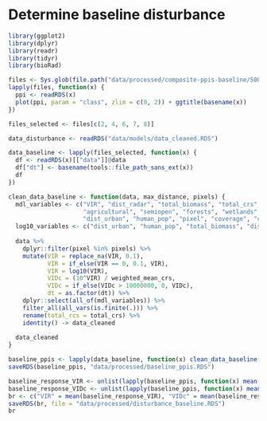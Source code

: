 # Determine baseline disturbance

```r
library(ggplot2)
library(dplyr)
library(readr)
library(tidyr)
library(bioRad)
```

```r
files <- Sys.glob(file.path("data/processed/composite-ppis-baseline/500m", "*"))
lapply(files, function(x) {
  ppi <- readRDS(x)
  plot(ppi, param = "class", zlim = c(0, 2)) + ggtitle(basename(x))
})
```

```r
files_selected <- files[c(2, 4, 6, 7, 8)]
```

```r
data_disturbance <- readRDS("data/models/data_cleaned.RDS")

data_baseline <- lapply(files_selected, function(x) {
  df <- readRDS(x)[["data"]]@data
  df["dt"] <- basename(tools::file_path_sans_ext(x))
  df
})

clean_data_baseline <- function(data, max_distance, pixels) {
  mdl_variables <- c("VIR", "dist_radar", "total_biomass", "total_crs",
                     "agricultural", "semiopen", "forests", "wetlands", "waterbodies", "urban",
                     "dist_urban", "human_pop", "pixel", "coverage", "class", "x", "y", "dt", "VIDc")
  log10_variables <- c("dist_urban", "human_pop", "total_biomass", "dist_urban")
  
  data %>%
    dplyr::filter(pixel %in% pixels) %>%
    mutate(VIR = replace_na(VIR, 0.1),
           VIR = if_else(VIR == 0, 0.1, VIR),
           VIR = log10(VIR),
           VIDc = (10^VIR) / weighted_mean_crs,
           VIDc = if_else(VIDc > 10000000, 0, VIDc),
           dt = as.factor(dt)) %>%
    dplyr::select(all_of(mdl_variables)) %>%
    filter_all(all_vars(is.finite(.))) %>%
    rename(total_rcs = total_crs) %>%
    identity() -> data_cleaned
  
  data_cleaned
}

baseline_ppis <- lapply(data_baseline, function(x) clean_data_baseline(x, 66000, data_disturbance$pixel))
saveRDS(baseline_ppis, "data/processed/baseline_ppis.RDS")
```

```r
baseline_response_VIR <- unlist(lapply(baseline_ppis, function(x) mean(x$VIR)))
baseline_response_VIDc <- unlist(lapply(baseline_ppis, function(x) mean(x$VIDc)))
br <- c("VIR" = mean(baseline_response_VIR), "VIDc" = mean(baseline_response_VIDc))
saveRDS(br, file = "data/processed/disturbance_baseline.RDS")
br
```
